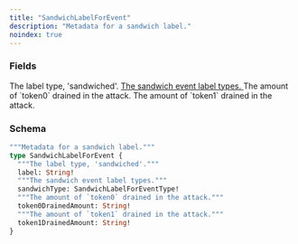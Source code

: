 ```yaml
---
title: "SandwichLabelForEvent"
description: "Metadata for a sandwich label."
noindex: true
---
```


### Fields

<ResponseField name="label" type="String!" required>
  The label type, 'sandwiched'.
</ResponseField>

<a href="/api-reference/types/sandwichlabelforeventtype">
  <ResponseField name="sandwichType" type="SandwichLabelForEventType!" required>
    The sandwich event label types.
  </ResponseField>
</a>

<ResponseField name="token0DrainedAmount" type="String!" required>
  The amount of `token0` drained in the attack.
</ResponseField>

<ResponseField name="token1DrainedAmount" type="String!" required>
  The amount of `token1` drained in the attack.
</ResponseField>

### Schema


```graphql 
"""Metadata for a sandwich label."""
type SandwichLabelForEvent {
  """The label type, 'sandwiched'."""
  label: String!
  """The sandwich event label types."""
  sandwichType: SandwichLabelForEventType!
  """The amount of `token0` drained in the attack."""
  token0DrainedAmount: String!
  """The amount of `token1` drained in the attack."""
  token1DrainedAmount: String!
}
```
